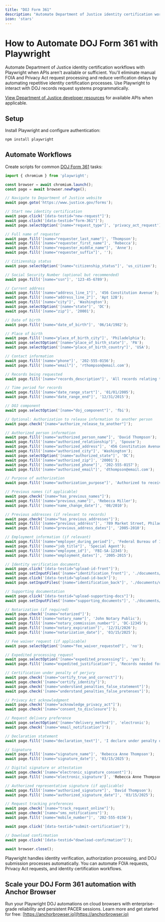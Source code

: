 ```yaml
---
title: "DOJ Form 361"
description: "Automate Department of Justice identity certification workflows with Playwright when APIs aren't available."
icon: 'stars'
---
```


# How to Automate DOJ Form 361 with Playwright

Automate Department of Justice identity certification workflows with Playwright when APIs aren't available or sufficient. You'll eliminate manual FOIA and Privacy Act request processing and reduce verification delays by automating repetitive identity certification processes. Use Playwright to interact with DOJ records request systems programmatically.

[View Department of Justice developer resources](https://www.justice.gov/developer) for available APIs when applicable.

## Setup

Install Playwright and configure authentication:
```bash
npm install playwright
```

## Automate Workflows

Create scripts for common [DOJ Form 361](https://www.justice.gov/ust/file/doj361_form.pdf/dl?inline) tasks:

```JavaScript
import { chromium } from 'playwright';

const browser = await chromium.launch();
const page = await browser.newPage();

// Navigate to Department of Justice website
await page.goto('https://www.justice.gov/forms');

// Start new identity certification
await page.click('[data-testid="new-request"]');
await page.click('[data-testid="form-361"]');
await page.selectOption('[name="request_type"]', 'privacy_act_request');

// Full name of requester
await page.fill('[name="requester_last_name"]', 'Thompson');
await page.fill('[name="requester_first_name"]', 'Rebecca');
await page.fill('[name="requester_middle_name"]', 'Anne');
await page.fill('[name="requester_suffix"]', '');

// Citizenship status
await page.selectOption('[name="citizenship_status"]', 'us_citizen');

// Social Security Number (optional but recommended)
await page.fill('[name="ssn"]', '123-45-6789');

// Current address
await page.fill('[name="address_line_1"]', '456 Constitution Avenue');
await page.fill('[name="address_line_2"]', 'Apt 12B');
await page.fill('[name="city"]', 'Washington');
await page.selectOption('[name="state"]', 'DC');
await page.fill('[name="zip"]', '20001');

// Date of birth
await page.fill('[name="date_of_birth"]', '06/14/1982');

// Place of birth
await page.fill('[name="place_of_birth_city"]', 'Philadelphia');
await page.selectOption('[name="place_of_birth_state"]', 'PA');
await page.selectOption('[name="place_of_birth_country"]', 'USA');

// Contact information
await page.fill('[name="phone"]', '202-555-0156');
await page.fill('[name="email"]', 'rthompson@email.com');

// Records being requested
await page.fill('[name="records_description"]', 'All records relating to employment with the Federal Bureau of Investigation from 2005 to 2015, including personnel files, training records, and performance evaluations.');

// Time period for records
await page.fill('[name="date_range_start"]', '01/01/2005');
await page.fill('[name="date_range_end"]', '12/31/2015');

// DOJ component
await page.selectOption('[name="doj_component"]', 'fbi');

// Optional: Authorization to release information to another person
await page.check('[name="authorize_release_to_another"]');

// Authorized person information
await page.fill('[name="authorized_person_name"]', 'David Thompson');
await page.fill('[name="authorized_relationship"]', 'Spouse');
await page.fill('[name="authorized_address"]', '456 Constitution Avenue, Apt 12B');
await page.fill('[name="authorized_city"]', 'Washington');
await page.selectOption('[name="authorized_state"]', 'DC');
await page.fill('[name="authorized_zip"]', '20001');
await page.fill('[name="authorized_phone"]', '202-555-0157');
await page.fill('[name="authorized_email"]', 'dthompson@email.com');

// Purpose of authorization
await page.fill('[name="authorization_purpose"]', 'Authorized to receive and review records on my behalf for legal proceedings.');

// Previous names (if applicable)
await page.check('[name="has_previous_names"]');
await page.fill('[name="previous_name"]', 'Rebecca Miller');
await page.fill('[name="name_change_date"]', '08/2010');

// Previous addresses (if relevant to records)
await page.check('[name="has_previous_addresses"]');
await page.fill('[name="previous_address"]', '789 Market Street, Philadelphia, PA 19107');
await page.fill('[name="previous_address_dates"]', '2005-2010');

// Employment information (if relevant)
await page.fill('[name="employer_during_period"]', 'Federal Bureau of Investigation');
await page.fill('[name="job_title"]', 'Special Agent');
await page.fill('[name="employee_id"]', 'FBI-SA-12345');
await page.fill('[name="employment_dates"]', '2005-2015');

// Identity verification documents
await page.click('[data-testid="upload-id-front"]');
await page.setInputFiles('[name="identification_front"]', './documents/drivers_license_front.pdf');
await page.click('[data-testid="upload-id-back"]');
await page.setInputFiles('[name="identification_back"]', './documents/drivers_license_back.pdf');

// Supporting documentation
await page.click('[data-testid="upload-supporting-docs"]');
await page.setInputFiles('[name="supporting_documents"]', './documents/birth_certificate.pdf');

// Notarization (if required)
await page.check('[name="notarized"]');
await page.fill('[name="notary_name"]', 'John Notary Public');
await page.fill('[name="notary_commission_number"]', 'DC-12345');
await page.fill('[name="notary_expiration"]', '12/31/2026');
await page.fill('[name="notarization_date"]', '03/15/2025');

// Fee waiver request (if applicable)
await page.selectOption('[name="fee_waiver_requested"]', 'no');

// Expedited processing request
await page.selectOption('[name="expedited_processing"]', 'yes');
await page.fill('[name="expedited_justification"]', 'Records needed for pending litigation with court-imposed deadline.');

// Certification under penalty of perjury
await page.check('[name="certify_true_and_correct"]');
await page.check('[name="certify_identity"]');
await page.check('[name="understand_penalties_false_statement"]');
await page.check('[name="understand_penalties_false_pretenses"]');

// Privacy Act acknowledgment
await page.check('[name="acknowledge_privacy_act"]');
await page.check('[name="consent_to_disclosure"]');

// Request delivery preference
await page.selectOption('[name="delivery_method"]', 'electronic');
await page.check('[name="email_notification"]');

// Declaration statement
await page.fill('[name="declaration_text"]', 'I declare under penalty of perjury under the laws of the United States of America that the foregoing is true and correct, and that I am the person named above.');

// Signature
await page.fill('[name="signature_name"]', 'Rebecca Anne Thompson');
await page.fill('[name="signature_date"]', '03/15/2025');

// Digital signature or attestation
await page.check('[name="electronic_signature_consent"]');
await page.fill('[name="electronic_signature']', 'Rebecca Anne Thompson');

// Authorized representative signature (if applicable)
await page.fill('[name="authorized_signature"]', 'David Thompson');
await page.fill('[name="authorized_signature_date"]', '03/15/2025');

// Request tracking preferences
await page.check('[name="track_request_online"]');
await page.check('[name="sms_notifications"]');
await page.fill('[name="mobile_number"]', '202-555-0156');

await page.click('[data-testid="submit-certification"]');

// Download confirmation
await page.click('[data-testid="download-confirmation"]');

await browser.close();
```

Playwright handles identity verification, authorization processing, and DOJ submission processes automatically. You can automate FOIA requests, Privacy Act requests, and identity certification workflows.

## Scale your DOJ Form 361 automation with Anchor Browser

Run your Playwright DOJ automations on cloud browsers with enterprise-grade reliability and persistent PACER sessions. Learn more and get started for free: [https://anchorbrowser.io](https://anchorbrowser.io)
